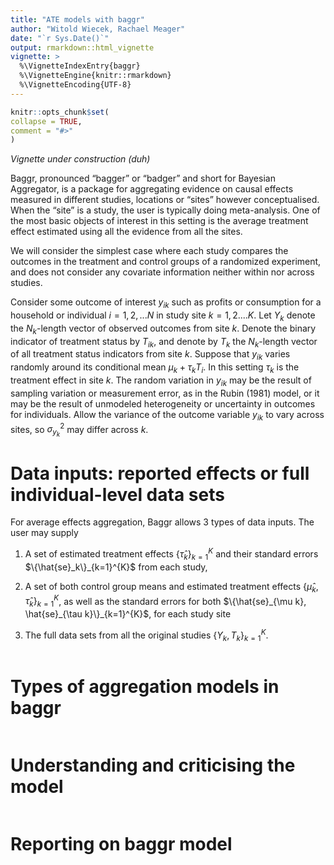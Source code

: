 ```yaml
---
title: "ATE models with baggr"
author: "Witold Wiecek, Rachael Meager"
date: "`r Sys.Date()`"
output: rmarkdown::html_vignette
vignette: >
  %\VignetteIndexEntry{baggr}
  %\VignetteEngine{knitr::rmarkdown}
  %\VignetteEncoding{UTF-8}
---
```

  
```r
knitr::opts_chunk$set(
collapse = TRUE,
comment = "#>"
)
```


_Vignette under construction (duh)_

Baggr, pronounced "bagger" or "badger" and short for Bayesian Aggregator, is a package for aggregating evidence on causal effects measured in different studies, locations or "sites" however conceptualised. When the "site" is a study, the user is typically doing meta-analysis. One of the most basic objects of interest in this setting is the average treatment effect estimated using all the evidence from all the sites. 

We will consider the simplest case where each study compares the outcomes in the treatment and control groups of a randomized experiment, and does not consider any covariate information neither within nor across studies. 

Consider some outcome of interest $y_{ik}$ such as profits or consumption for a household or individual $i = 1,2,...N$ in study site $k = 1,2....K$. Let $Y_k$ denote the $N_k$-length vector of observed outcomes from site $k$. Denote the binary indicator of treatment status by $T_{ik}$, and denote by $T_k$ the $N_k$-length vector of all treatment status indicators from site $k$. Suppose that $y_{ik}$ varies randomly around its conditional mean $\mu_k + \tau_k T_i$. In this setting $\tau_k$ is the treatment effect in site $k$. The random variation in $y_{ik}$ may be the result of sampling variation or measurement error, as in the Rubin (1981) model, or it may be the result of unmodeled heterogeneity or uncertainty in outcomes for individuals. Allow the variance of the outcome variable $y_{ik}$ to vary across sites, so $\sigma_{y_k}^2$ may differ across $k$. 

# Data inputs: reported effects or full individual-level data sets

For average effects aggregation, Baggr allows 3 types of data inputs. The user may supply 

(1) A set of estimated treatment effects $\{\hat{\tau}_k\}_{k=1}^{K}$ and their standard errors $\{\hat{se}_k\}_{k=1}^{K}$ from each study, 

(2) A set of both control group means and estimated treatment effects $\{\hat{\mu}_k,\hat{\tau}_k\}_{k=1}^{K}$, as well as the standard errors for both $\{\hat{se}_{\mu k}, \hat{se}_{\tau k}\}_{k=1}^{K}$, for each study site 

(3) The full data sets from all the original studies $\{Y_k, T_k\}_{k=1}^{K}$. 

```r
```


# Types of aggregation models in baggr

```r
```

# Understanding and criticising the model

```r
```

# Reporting on baggr model

```r
```

